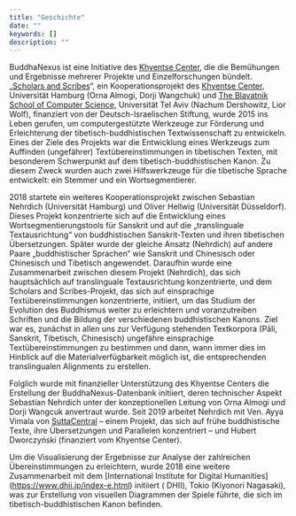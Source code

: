 ```yaml
---
title: "Geschichte"
date: ""
keywords: []
description: ""
---
```


BuddhaNexus ist eine Initiative des <a href="https://www.kc-tbts.uni-hamburg.de/" target="_blank" rel="noopener">Khyentse Center</a>, die die Bemühungen und Ergebnisse mehrerer Projekte und Einzelforschungen bündelt. „<a href="https://www.kc-tbts.uni-hamburg.de/research/projects.html" target="_blank" rel="noopener">Scholars and Scribes</a>“, ein Kooperationsprojekt des <a href="https://www.kc-tbts .uni-hamburg.de/" target="_blank" rel="noopener">Khyentse Center</a>, Universität Hamburg (Orna Almogi, Dorji Wangchuk) und <a href="https://en-exact-sciences.tau.ac.il/computer" target="_blank" rel="noopener">The Blavatnik School of Computer Science</a>, Universität Tel Aviv (Nachum Dershowitz, Lior Wolf), finanziert von der Deutsch-Israelischen Stiftung, wurde 2015 ins Leben gerufen, um computergestützte Werkzeuge zur Förderung und Erleichterung der tibetisch-buddhistischen Textwissenschaft zu entwickeln. Eines der Ziele des Projekts war die Entwicklung eines Werkzeugs zum Auffinden (ungefährer) Textübereinstimmungen in tibetischen Texten, mit besonderem Schwerpunkt auf dem tibetisch-buddhistischen Kanon. Zu diesem Zweck wurden auch zwei Hilfswerkzeuge für die tibetische Sprache entwickelt: ein Stemmer und ein Wortsegmentierer.

2018 startete ein weiteres Kooperationsprojekt zwischen Sebastian Nehrdich (Universität Hamburg) und Oliver Hellwig (Universität Düsseldorf). Dieses Projekt konzentrierte sich auf die Entwicklung eines Wortsegmentierungstools für Sanskrit und auf die „translinguale Textausrichtung“ von buddhistischen Sanskrit-Texten und ihren tibetischen Übersetzungen. Später wurde der gleiche Ansatz (Nehrdich) auf andere Paare „buddhistischer Sprachen“ wie Sanskrit und Chinesisch oder Chinesisch und Tibetisch angewendet. Daraufhin wurde eine Zusammenarbeit zwischen diesem Projekt (Nehrdich), das sich hauptsächlich auf translinguale Textausrichtung konzentrierte, und dem Scholars and Scribes-Projekt, das sich auf einsprachige Textübereinstimmungen konzentrierte, initiiert, um das Studium der Evolution des Buddhismus weiter zu erleichtern und voranzutreiben Schriften und die Bildung der verschiedenen buddhistischen Kanons. Ziel war es, zunächst in allen uns zur Verfügung stehenden Textkorpora (Pāli, Sanskrit, Tibetisch, Chinesisch) ungefähre einsprachige Textübereinstimmungen zu bestimmen und dann, wann immer dies im Hinblick auf die Materialverfügbarkeit möglich ist, die entsprechenden translingualen Alignments zu erstellen.

Folglich wurde mit finanzieller Unterstützung des Khyentse Centers die Erstellung der BuddhaNexus-Datenbank initiiert, deren technischer Aspekt Sebastian Nehrdich unter der konzeptionellen Leitung von Orna Almogi und Dorji Wangcuk anvertraut wurde. Seit 2019 arbeitet Nehrdich mit Ven. Ayya Vimala von <a href="https://suttacentral.net/" target="_blank" rel="noopener">SuttaCentral</a> – einem Projekt, das sich auf frühe buddhistische Texte, ihre Übersetzungen und Parallelen konzentriert – und Hubert Dworczyński (finanziert vom Khyentse Center).

Um die Visualisierung der Ergebnisse zur Analyse der zahlreichen Übereinstimmungen zu erleichtern, wurde 2018 eine weitere Zusammenarbeit mit dem [International Institute for Digital Humanities] (https://www.dhii.jp/index-e.html) initiiert ( DHII), Tokio (Kiyonori Nagasaki), was zur Erstellung von visuellen Diagrammen der Spiele führte, die sich im tibetisch-buddhistischen Kanon befinden.
